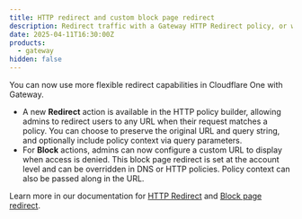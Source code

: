 ```yaml
---
title: HTTP redirect and custom block page redirect
description: Redirect traffic with a Gateway HTTP Redirect policy, or with the block page in an HTTP or DNS Block policy.
date: 2025-04-11T16:30:00Z
products:
  - gateway
hidden: false
---
```


You can now use more flexible redirect capabilities in Cloudflare One with Gateway.

- A new **Redirect** action is available in the HTTP policy builder, allowing admins to redirect users to any URL when their request matches a policy. You can choose to preserve the original URL and query string, and optionally include policy context via query parameters.
- For **Block** actions, admins can now configure a custom URL to display when access is denied. This block page redirect is set at the account level and can be overridden in DNS or HTTP policies. Policy context can also be passed along in the URL.

Learn more in our documentation for [HTTP Redirect](/cloudflare-one/policies/gateway/http-policies/#redirect) and [Block page redirect](/cloudflare-one/policies/gateway/block-page/#redirect-to-a-block-page).

